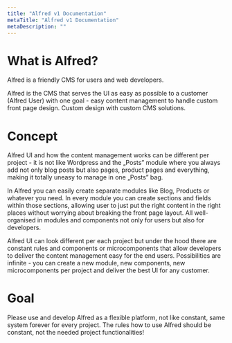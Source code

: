 ```yaml
---
title: "Alfred v1 Documentation"
metaTitle: "Alfred v1 Documentation"
metaDescription: ""
---
```


# What is Alfred?
Alfred is a friendly CMS for users and web developers.

Alfred is the CMS that serves the UI as easy as possible to a customer (Alfred User) with one goal - easy content management to handle custom front page design. Custom design with custom CMS solutions. 

# Concept
Alfred UI and how the content management works can be different per project - it is not like Wordpress and the „Posts” module where you always add not only blog posts but also pages, product pages and everything, making it totally uneasy to manage in one „Posts” bag.

In Alfred you can easily create separate modules like Blog, Products or whatever you need. In every module you can create sections and fields within those sections, allowing user to just put the right content in the right places without worrying about breaking the front page layout. All well-organised in modules and components not only for users but also for developers.

Alfred UI can look different per each project but under the hood there are constant rules and components or microcomponents that allow developers to deliver the content management easy for the end users. Possibilities are infinite - you can create a new module, new components, new microcomponents per project and deliver the best UI for any customer.

# Goal
Please use and develop Alfred as a flexible platform, not like constant, same system forever for every project. The rules how to use Alfred should be constant, not the needed project functionalities!